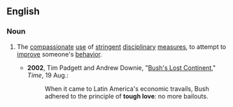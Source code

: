 ==English==
{{wikipedia}}

===Noun===
{{en-noun|-|head=[[tough]] [[love]]}}

# {{context|idiomatic|lang=en}} The [[compassionate]] [[use]] of [[stringent]] [[disciplinary]] [[measure]]s, to attempt to [[improve]] someone's [[behavior]].
#* '''2002''',  Tim Padgett and Andrew Downie, "[http://www.time.com/time/magazine/article/0,9171,1003043,00.html Bush's Lost Continent]," ''Time'', 19 Aug.:
#*: When it came to Latin America's economic travails, Bush adhered to the principle of '''tough love''': no more bailouts.